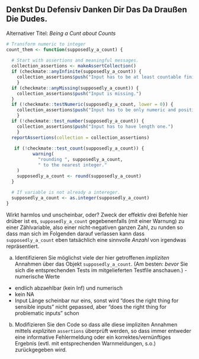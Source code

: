 ## Denkst Du Defensiv Danken Dir Das Da Draußen Die Dudes.

Alternativer Titel: *Being a Cunt about Counts*


```r
# Transform numeric to integer
count_them <- function(supposedly_a_count) {
  
  # Start with assertions and meaningful messages.
  collection_assertions <- makeAssertCollection()
  if (checkmate::anyInfinite(supposedly_a_count)) {
    collection_assertions$push("Input has to be at least countable finite.")
    }
  if (checkmate::anyMissing(supposedly_a_count)) {
    collection_assertions$push("Input is missing.")
  }
  if (!checkmate::testNumeric(supposedly_a_count, lower = 0)) {
    collection_assertions$push("Input has to be only numeric and positive.")
    }
  if (!checkmate::test_number(supposedly_a_count)) {
    collection_assertions$push("Input has to have length one.")
    }
  reportAssertions(collection = collection_assertions)
  
   if (!checkmate::test_count(supposedly_a_count)) {
          warning(
            "rounding ", supposedly_a_count,
            " to the nearest integer."
    )
    supposedly_a_count <- round(supposedly_a_count)
  }
  
  # If variable is not already a intereger.
  supposedly_a_count <- as.integer(supposedly_a_count)
}
```
Wirkt harmlos und unscheinbar, oder? Zweck der effektiv drei Befehle hier drüber ist es, `supposedly_a_count` gegebenenfalls (mit einer Warnung) zu 
einer Zählvariable, also einer nicht-negativen ganzen Zahl, zu runden
so dass man sich im Folgenden darauf verlassen kann dass `supposedly_a_count` eben tatsächlich
eine sinnvolle *Anzahl*  von irgendwas repräsentiert. 

a) Identifizieren Sie möglichst viele der hier getroffenen *impliziten* Annahmen über das Objekt `supposedly_a_count`. (Am besten: *bevor* Sie sich die entsprechenden Tests im mitgelieferten Testfile anschauen.)
-numerische Werte
- endlich abzaehlbar (kein Inf) und numerisch
- kein NA
- Input Länge scheinbar nur eins, sonst wird "does the right thing for sensible inputs" nicht gepassed, aber "does the right thing for problematic inputs" schon

b) Modifizieren Sie den Code so dass alle diese impliziten Annahmen mittels *expliziten* `assertions` überprüft werden, so dass immer entweder eine informative Fehlermeldung oder ein korrektes/vernünftiges Ergebnis (evtl. mit entsprechenden Warnmeldungen, s.o.) zurückgegeben wird.
